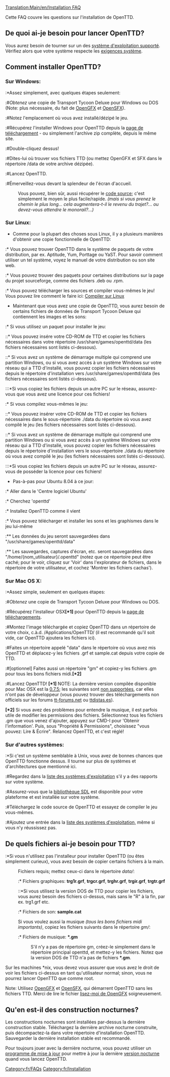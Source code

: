 [[Translation:Main/en/Installation FAQ]]{{en/-}}{{fr/MenuFAQ}}

Cette FAQ couvre les questions sur l'installation de OpenTTD.

== De quoi ai-je besoin pour lancer OpenTTD? ==
Vous aurez besoin de tourner sur un des [[Main/fr/Système d'exploitation|système d'exploitation supporté]]. Vérifiez alors que votre système respecte les [[Main/fr/Exigences système|exigences système]].

== Comment installer OpenTTD? ==
=== Sur Windows: ===
:*Assez simplement, avec quelques étapes seulement:
:#''Obtenez'' une copie de Transport Tycoon Deluxe pour Windows ou DOS (Note: plus nécessaire, du fait de [[Main/fr/LisezMoi OpenGFX|OpenGFX]] et [[Main/fr/Remplacement des effets sonores|OpenSFX]]).
:#Notez l'emplacement où vous avez installé/dézipé le jeu.
:#Récupérez l'installer Windows pour OpenTTD depuis la [http://www.openttd.org/download-stable page de téléchargement] - ou simplement l'archive zip complète, depuis le même site.
:#Double-cliquez dessus!
:#Dites-lui où trouver vos fichiers TTD (ou mettez OpenGFX et SFX dans le répertoire /data de votre archive dézipée).
:#Lancez OpenTTD.
:#Émerveillez-vous devant la splendeur de l'écran d'accueil.

:Vous pouvez, bien sûr, aussi récupérer le [[Main/fr/Code source|code source]]; c'est simplement le moyen le plus facile/rapide. ''(mais si vous prenez le chemin le plus long... cela augmentera-t-il le revenu du trajet?... ou devez-vous attendre le monorail?...)''

=== Sur Linux: ===
* Comme pour la plupart des choses sous Linux, il y a plusieurs manières d'obtenir une copie fonctionnelle de OpenTTD:
:* Vous pouvez trouver OpenTTD dans le système de paquets de votre distribution, par ex. Aptitude, Yum, Porttage ou YaST. Pour savoir comment utiliser un tel système, voyez le manuel de votre distribution ou son site web.
:* Vous pouvez trouver des paquets pour certaines distributions sur la page du projet sourceforge, comme des fichiers .deb ou .rpm.
:* Vous pouvez télécharger les sources et compiler vous-mêmes le jeu! Vous pouvez lire comment le faire ici: [[Main/fr/Compiler sur GNU/Linux|Compiler sur Linux]]
* Maintenant que vous avez une copie de OpenTTD, vous aurez besoin de certains fichiers de données de Transport Tycoon Deluxe qui contiennent les images et les sons:
:* Si vous utilisez un paquet pour installer le jeu:
::* Vous pouvez insére votre CD-ROM de TTD et copier les fichiers nécessaires dans votre répertoire /usr/share/games/openttd/data (les fichiers nécessaires sont listés ci-dessous).
::* Si vous avez un système de démarrage multiple qui comprend une partition Windows, ou si vous avez accès à un système Windows sur votre réseau qui a TTD d'installé, vous pouvez copier les fichiers nécessaires depuis le répertoire d'installation vers /usr/share/games/openttd/data (les fichiers nécessaires sont listés ci-dessous).
:::*Si vous copiez les fichiers depuis un autre PC sur le réseau, assurez-vous que vous avez une licence pour ces fichiers!
:* Si vous compilez vous-mêmes le jeu:
::* Vous pouvez insérer votre CD-ROM de TTD et copier les fichiers nécessaires dans le sous-répertoire ./data du répertoire où vous avez compilé le jeu (les fichiers nécessaires sont listés ci-dessous).
::* Si vous avez un système de démarrage multiple qui comprend une partition  Windows ou si vous avez accès à un système Windows sur votre réseau qui a TTD d'installé, vous pouvez copier les fichiers nécessaires depuis le répertoire d'installation vers le sous-répertoire ./data du répertoire où vous avez compilé le jeu (les fichiers nécessaires sont listés ci-dessous).
:::*Si vous copiez les fichiers depuis un autre PC sur le réseau, assurez-vous de posséder la licence pour ces fichiers!
* Pas-à-pas pour Ubuntu 8.04 à ce jour:
:* Aller dans le 'Centre logiciel Ubuntu'
:* Cherchez 'openttd'
:* Installez OpenTTD comme il vient
:* Vous pouvez télécharger et installer les sons et les graphismes dans le jeu lui-même
:** Les données du jeu seront sauvegardées dans "/usr/share/games/openttd/data"
:** Les sauvegardes, captures d'écran, etc. seront sauvegardées dans "/home/{nom_utilisateur}/.openttd" (notez que ce répertoire peut être caché; pour le voir, cliquez sur 'Voir' dans l'explorateur de fichiers, dans le répertoire de votre utilisateur, et cochez 'Montrer les fichiers cachas').

=== Sur Mac OS X: ===
:*Assez simple, seulement en quelques étapes:
:#''Obtenez'' une copie de Transport Tycoon Deluxe pour Windows ou DOS.
:#Récupérez l'installeur OSX'''[*1]''' pour OpenTTD depuis la [http://www.openttd.org/download-stable page de téléchargements].
:#Montez l'image téléchargée et copiez OpenTTD dans un répertoire de votre choix, c.à.d. /Applications/OpenTTD/ (il est recommandé qu'il soit vide, car OpenTTD ajoutera les fichiers ici).
:#Faites un répertoire appelé "data" dans le répertoire où vous avez mis OpenTTD et déplacez-y les fichiers .grf et sample.cat depuis votre copie de TTD.
:#[optionnel] Faites aussi un répertoire "gm" et copiez-y les fichiers .gm pour tous les bons fichiers midi.'''[*2]'''
:#Lancez OpenTTD!
'''[*1]''' NOTE: La dernière version compilée disponible pour Mac OSX est la [http://www.openttd.org/download-stable/0.7.5 0.7.5]; les suivantes sont [http://www.openttd.org/en/news/103 non supportées], car elles n'ont pas de développeur (vous pouvez trouver des téléchargements non officiels sur les forums [http://www.tt-forums.net/viewtopic.php?f=29&t=48329 tt-forums.net] ou [http://ttdistas.es/descargas ttdistas.es]).

'''[*2]''' Si vous avez des problèmes pour entendre la musique, il est parfois utile de modifier les permissions des fichiers. Sélectionnez tous les fichiers .gm que vous venez d'ajouter, appuyez sur CMD-I pour 'Obtenir l'information'. Puis, sous "Propriété & Permissions", choisissez "vous pouvez: Lire & Écrire". Relancez OpenTTD, et c'est réglé!

=== Sur d'autres systèmes: ===
:*Si c'est un système semblable à Unix, vous avez de bonnes chances que OpenTTD fonctionne dessus. Il tourne sur plus de systèmes et d'architectures que mentionné ici.
:#Regardez dans la [[Main/fr/Système d'exploitation|liste des systèmes d'exploitation]] s'il y a des rapports sur votre système.
:#Assurez-vous que la [http://libsdl.org bibliothèque SDL] est disponible pour votre plateforme et est installée sur votre système.
:#Téléchargez le code source de OpenTTD et essayez de compiler le jeu vous-mêmes.
:#Ajoutez une entrée dans la [[Main/fr/Système d'exploitation|liste des systèmes d'exploitation]], même si vous n'y réussissez pas.

== De quels fichiers ai-je besoin pour TTD? ==
:*Si vous n'utilisez pas l'installeur pour installer OpenTTD (ou êtes simplement curieux), vous avez besoin de copier certains fichiers à la main.
:Fichiers requis; mettez ceux-ci dans le répertoire <i>data/</i>:
::* Fichiers graphiques: <b>trg1r.grf</b>, <b>trgcr.grf</b>, <b>trghr.grf</b>, <b>trgir.grf</b>, <b>trgtr.grf</b>
:::*Si vous utilisez la version DOS de TTD pour copier les fichiers, vous aurez besoin des fichiers ci-dessus, mais sans le "R" à la fin, par ex. trg1.grf etc.
::* Fichiers de son: <b>sample.cat</b>
:Si vous voulez aussi la musique ''(tous les bons fichiers midi importants)'', copiez les fichiers suivants dans le répertoire <i>gm/</i>:
::* Fichiers de musique: <b>*.gm</b>
::S'il n'y a pas de répertoire gm, créez-le simplement dans le répertoire principal openttd, et mettez-y les fichiers. Notez que la version DOS de TTD n'a pas de fichiers <b>*.gm</b>.

Sur les machines *nix, vous devez vous assurer que vous avez le droit de voir les fichiers ci-dessus en tant qu'utilisateur normal; sinon, vous ne pourrez lancer OpenTTD que comme root.

Note: Utilisez [[Main/fr/LisezMoi OpenGFX|OpenGFX]] et [[Main/fr/Remplacement des effets sonores|OpenSFX]], qui démarrent OpenTTD sans les fichiers TTD. Merci de lire le fichier [[Main/fr/LisezMoi OpenGFX|lisez-moi de OpenGFX]] soigneusement.

== Qu'en est-il des construction nocturnes? ==
Les constructions nocturnes sont installées par-dessus la dernière construction stable. Téléchargez la dernière archive nocturne construite, puis décompactez-la dans votre répertoire d'installation OpenTTD. Sauvegarder la dernière installation stable est recommandé.

Pour toujours jouer avec la dernière nocturne, vous pouvez utiliser un [[Main/fr/Mises à jour de OpenTTD|programme de mise à jour]] pour mettre à jour la dernière [[Main/fr/Construction de nuit|version nocturne]] quand vous lancez OpenTTD.

[[Category:fr/FAQs]]
[[Category:fr/Installation]]